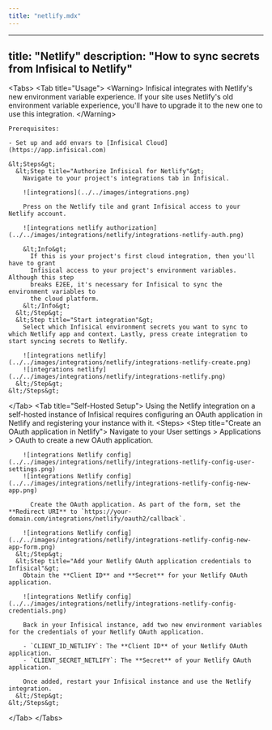 ```yaml
---
title: "netlify.mdx"
---
```


---
title: "Netlify"
description: "How to sync secrets from Infisical to Netlify"
---

&lt;Tabs&gt;
  &lt;Tab title="Usage"&gt;
    &lt;Warning&gt;
      Infisical integrates with Netlify's new environment variable experience. If
      your site uses Netlify's old environment variable experience, you'll have to
      upgrade it to the new one to use this integration.
    &lt;/Warning&gt;
    
    Prerequisites:

    - Set up and add envars to [Infisical Cloud](https://app.infisical.com)

    &lt;Steps&gt;
      &lt;Step title="Authorize Infisical for Netlify"&gt;
        Navigate to your project's integrations tab in Infisical.
        
        ![integrations](../../images/integrations.png)

        Press on the Netlify tile and grant Infisical access to your Netlify account.

        ![integrations netlify authorization](../../images/integrations/netlify/integrations-netlify-auth.png)

        &lt;Info&gt;
          If this is your project's first cloud integration, then you'll have to grant
          Infisical access to your project's environment variables. Although this step
          breaks E2EE, it's necessary for Infisical to sync the environment variables to
          the cloud platform.
        &lt;/Info&gt;
      &lt;/Step&gt;
      &lt;Step title="Start integration"&gt;
        Select which Infisical environment secrets you want to sync to which Netlify app and context. Lastly, press create integration to start syncing secrets to Netlify.

        ![integrations netlify](../../images/integrations/netlify/integrations-netlify-create.png)
        ![integrations netlify](../../images/integrations/netlify/integrations-netlify.png)
      &lt;/Step&gt;
    &lt;/Steps&gt;
  &lt;/Tab&gt;
  &lt;Tab title="Self-Hosted Setup"&gt;
    Using the Netlify integration on a self-hosted instance of Infisical requires configuring an OAuth application in Netlify
  and registering your instance with it.
    &lt;Steps&gt;
      &lt;Step title="Create an OAuth application in Netlify"&gt;
        Navigate to your User settings &gt; Applications &gt; OAuth to create a new OAuth application.
        
        ![integrations Netlify config](../../images/integrations/netlify/integrations-netlify-config-user-settings.png) 
        ![integrations Netlify config](../../images/integrations/netlify/integrations-netlify-config-new-app.png) 
          
          Create the OAuth application. As part of the form, set the **Redirect URI** to `https://your-domain.com/integrations/netlify/oauth2/callback`.

        ![integrations Netlify config](../../images/integrations/netlify/integrations-netlify-config-new-app-form.png) 
      &lt;/Step&gt;
      &lt;Step title="Add your Netlify OAuth application credentials to Infisical"&gt;
        Obtain the **Client ID** and **Secret** for your Netlify OAuth application.
        
        ![integrations Netlify config](../../images/integrations/netlify/integrations-netlify-config-credentials.png) 
        
        Back in your Infisical instance, add two new environment variables for the credentials of your Netlify OAuth application.

        - `CLIENT_ID_NETLIFY`: The **Client ID** of your Netlify OAuth application.
        - `CLIENT_SECRET_NETLIFY`: The **Secret** of your Netlify OAuth application.
        
        Once added, restart your Infisical instance and use the Netlify integration.
      &lt;/Step&gt;
    &lt;/Steps&gt;
  &lt;/Tab&gt;
&lt;/Tabs&gt;

